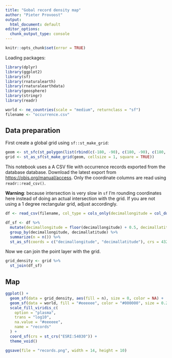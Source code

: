 ```yaml
---
title: "Gobal record density map"
author: "Pieter Provoost"
output:
  html_document: default
editor_options:
  chunk_output_type: console
---
```

<!--source: https://iobis.github.io/notebooks/global_density_map/-->
<!-- data source: https://obis.org/manual/access/, Full OBIS export 2020-07-27-->

```r
knitr::opts_chunk$set(error = TRUE)
```

Loading packages:

```r
library(dplyr)
library(ggplot2)
library(sf)
library(rnaturalearth)
library(rnaturalearthdata)
library(geosphere)
library(stringr)
library(readr)

world <- ne_countries(scale = "medium", returnclass = "sf")
filename <- "occurrence.csv"
```

## Data preparation

First create a global grid using `sf::st_make_grid`:

```r
geom <- st_sfc(st_polygon(list(rbind(c(-180, -90), c(180, -90), c(180, 90), c(-180, 90), c(-180, -90)))), crs = 4326)
grid <- st_as_sf(st_make_grid(geom, cellsize = 1, square = TRUE))
```

This notebook uses a A CSV file with occurrence records exported from the database database. Download the latest export from [https://obis.org/manual/access](https://obis.org/manual/access). Only the coordinate columns are read using `readr::read_csv()`.

**Warning**: because intersection is very slow in `sf` I'm rounding coordinates here instead of doing an actual intersection with the grid. If you are not using a 1 degree rectangular grid, adjust accordingly.

```r
df <- read_csv(filename, col_type = cols_only(decimallongitude = col_double(), decimallatitude = col_double()))

df_sf <- df %>%
  mutate(decimallongitude = floor(decimallongitude) + 0.5, decimallatitude = floor(decimallatitude) + 0.5) %>%
  group_by(decimallongitude, decimallatitude) %>%
  summarize(n = n()) %>%
  st_as_sf(coords = c("decimallongitude", "decimallatitude"), crs = 4326)
```

Now we can join the point layer with the grid.

```r
grid_density <- grid %>%
  st_join(df_sf)
```

## Map

```r
ggplot() + 
  geom_sf(data = grid_density, aes(fill = n), size = 0, color = NA) +
  geom_sf(data = world, fill = "#eeeeee", color = "#000000", size = 0.2) +
  scale_fill_viridis_c(
    option = "plasma",
    trans = "log10",
    na.value = "#eeeeee",
    name = "records"
  ) +
  coord_sf(crs = st_crs("ESRI:54030")) +
  theme_void()

ggsave(file = "records.png", width = 14, height = 10)
```
